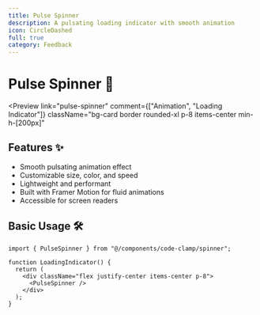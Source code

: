 ```yaml
---
title: Pulse Spinner
description: A pulsating loading indicator with smooth animation
icon: CircleDashed
full: true
category: Feedback
---
```



# Pulse Spinner 🌟

<Preview
  link="pulse-spinner"
  comment={["Animation", "Loading Indicator"]}
  className="bg-card border rounded-xl p-8 items-center min-h-[200px]"
>
  <PulseSpinner />
</Preview>

## Features ✨

- Smooth pulsating animation effect
- Customizable size, color, and speed
- Lightweight and performant
- Built with Framer Motion for fluid animations
- Accessible for screen readers

## Basic Usage 🛠️

```tsx
import { PulseSpinner } from "@/components/code-clamp/spinner";

function LoadingIndicator() {
  return (
    <div className="flex justify-center items-center p-8">
      <PulseSpinner />
    </div>
  );
}